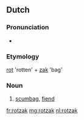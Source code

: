 ==Dutch==
===Pronunciation===
* {{audio|nl-rotzak.ogg|rotzak|lang=nl}}

===Etymology===
[[rot]] 'rotten' + [[zak]] 'bag'

===Noun===
{{nl-noun|m|-en|rotzakje}}

# [[scumbag]], [[fiend]]

[[fr:rotzak]]
[[mg:rotzak]]
[[nl:rotzak]]